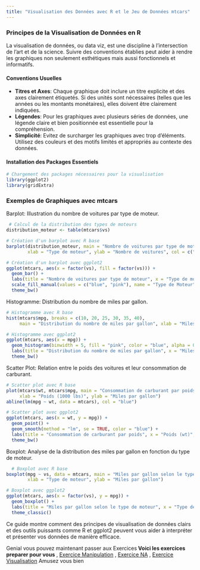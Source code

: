 ```yaml
---
title: "Visualisation des Données avec R et le Jeu de Données mtcars"
---
```


### Principes de la Visualisation de Données en R

La visualisation de données, ou data viz, est une discipline à l'intersection de l'art et de la science. Suivre des conventions établies peut aider à rendre les graphiques non seulement esthétiques mais aussi fonctionnels et informatifs.

#### Conventions Usuelles

- **Titres et Axes**: Chaque graphique doit inclure un titre explicite et des axes clairement étiquetés. Si des unités sont nécessaires (telles que les années ou les montants monétaires), elles doivent être clairement indiquées.
- **Légendes**: Pour les graphiques avec plusieurs séries de données, une légende claire et bien positionnée est essentielle pour la compréhension.
- **Simplicité**: Evitez de surcharger les graphiques avec trop d'éléments. Utilisez des couleurs et des motifs limités et appropriés au contexte des données.

#### Installation des Packages Essentiels

```r
# Chargement des packages nécessaires pour la visualisation
library(ggplot2)
library(gridExtra)
```
### Exemples de Graphiques avec mtcars

Barplot: Illustration du nombre de voitures par type de moteur.
```r
 # Calcul de la distribution des types de moteurs
distribution_moteur <- table(mtcars$vs)

# Création d'un barplot avec R base
barplot(distribution_moteur, main = "Nombre de voitures par type de moteur",
        xlab = "Type de moteur", ylab = "Nombre de voitures", col = c("blue", "pink"))

# Création d'un barplot avec ggplot2
ggplot(mtcars, aes(x = factor(vs), fill = factor(vs))) +
  geom_bar() +
  labs(title = "Nombre de voitures par type de moteur", x = "Type de moteur", y = "Nombre de voitures") +
  scale_fill_manual(values = c("blue", "pink"), name = "Type de Moteur") +
  theme_bw()
```

Histogramme: Distribution du nombre de miles par gallon.
```r
# Histogramme avec R base
hist(mtcars$mpg, breaks = c(10, 20, 25, 30, 35, 40),
     main = "Distribution du nombre de miles par gallon", xlab = "Miles par gallon", ylab = "Fréquence")

# Histogramme avec ggplot2
ggplot(mtcars, aes(x = mpg)) +
  geom_histogram(binwidth = 5, fill = "pink", color = "blue", alpha = 0.7) +
  labs(title = "Distribution du nombre de miles par gallon", x = "Miles par gallon", y = "Fréquence") +
  theme_bw()
```

Scatter Plot: Relation entre le poids des voitures et leur consommation de carburant.
```r
# Scatter plot avec R base
plot(mtcars$wt, mtcars$mpg, main = "Consommation de carburant par poids",
     xlab = "Poids (1000 lbs)", ylab = "Miles par gallon")
abline(lm(mpg ~ wt, data = mtcars), col = "blue")

# Scatter plot avec ggplot2
ggplot(mtcars, aes(x = wt, y = mpg)) +
  geom_point() +
  geom_smooth(method = "lm", se = TRUE, color = "blue") +
  labs(title = "Consommation de carburant par poids", x = "Poids (wt)", y = "Miles par gallon") +
  theme_bw()
```

  Boxplot: Analyse de la distribution des miles par gallon en fonction du type de moteur.
```r
  # Boxplot avec R base
boxplot(mpg ~ vs, data = mtcars, main = "Miles par gallon selon le type de moteur",
        xlab = "Type de moteur", ylab = "Miles par gallon")

# Boxplot avec ggplot2
ggplot(mtcars, aes(x = factor(vs), y = mpg)) +
  geom_boxplot() +
  labs(title = "Miles par gallon selon le type de moteur", x = "Type de moteur", y = "Miles par gallon") +
  theme_classic()
```

<p id="textIntro">Ce guide montre comment des principes de visualisation de données clairs et des outils puissants comme R et ggplot2 peuvent vous aider à interpréter et présenter vos données de manière efficace.</p>

<p id=textIntro>Genial vous pouvez maintenant passer aux Exercices<strong>  Voici les exercices preparer pour vous</strong> , <a href="exerciceR.qmd">Exercice Manipulation</a> , <a href="exercice_NA.qmd">Exercice NA</a> , <a href="exercice_Viz.qmd">Exercice Visualisation</a>  Amusez vous bien</p>
